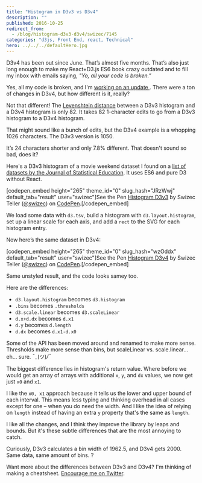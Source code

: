 ```yaml
---
title: "Histogram in D3v3 vs D3v4"
description: ""
published: 2016-10-25
redirect_from:
  - /blog/histogram-d3v3-d3v4/swizec/7145
categories: "d3js, Front End, react, Technical"
hero: ../../../defaultHero.jpg
---
```


D3v4 has been out since June. That’s almost five months. That’s also just long enough to make my React+D3.js ES6 book crazy outdated and to fill my inbox with emails saying, _"Yo, all your code is broken.”_

Yes, all my code is broken, and I'm [working on an update ](https://swizec.com/blog/work-on-reactd3js-es6-v2-begins-in-earnest/swizec/7010). There were a ton of changes in D3v4, but how different is it, really?

Not that different! The [Levenshtein distance](https://swizec.com/blog/levenshtein-distance-in-haskell/swizec/4801) between a D3v3 histogram and a D3v4 histogram is only 82. It takes 82 1-character edits to go from a D3v3 histogram to a D3v4 histogram.

That might sound like a bunch of edits, but the D3v4 example is a whopping 1026 characters. The D3v3 version is 1050.

It’s 24 characters shorter and only 7.8% different. That doesn't sound so bad, does it?

Here's a D3v3 histogram of a movie weekend dataset I found on a [list of datasets by the Journal of Statistical Education](https://ww2.amstat.org/publications/jse/jse_data_archive.htm). It uses ES6 and pure D3 without React.

\[codepen_embed height="265" theme_id="0" slug_hash="JRzWwj" default_tab="result" user="swizec"]See the Pen [Histogram D3v3](http://codepen.io/swizec/pen/JRzWwj/) by Swizec Teller ([@swizec](http://codepen.io/swizec)) on [CodePen](http://codepen.io).\[/codepen_embed]

We load some data with `d3.tsv`, build a histogram with `d3.layout.histogram`, set up a linear scale for each axis, and add a `rect` to the SVG for each histogram entry.

Now here’s the same dataset in D3v4:

\[codepen_embed height="265" theme_id="0" slug_hash="wzOddx" default_tab="result" user="swizec"]See the Pen [Histogram D3v4](http://codepen.io/swizec/pen/wzOddx/) by Swizec Teller ([@swizec](http://codepen.io/swizec)) on [CodePen](http://codepen.io).\[/codepen_embed]

Same unstyled result, and the code looks samey too.

Here are the differences:

- `d3.layout.histogram` becomes `d3.histogram`
- `.bins` becomes `.thresholds`
- `d3.scale.linear` becomes `d3.scaleLinear`
- `d.x+d.dx` becomes `d.x1`
- `d.y` becomes `d.length`
- `d.dx` becomes `d.x1-d.x0`

Some of the API has been moved around and renamed to make more sense. Thresholds make more sense than bins, but scaleLinear vs. scale.linear… eh… sure. ¯\_(ツ)_/¯_

The biggest difference lies in histogram's return value. Where before we would get an array of arrays with additional `x`, `y`, and `dx` values, we now get just `x0` and `x1`.

I like the `x0, x1` approach because it tells us the lower and upper bound of each interval. This means less typing and thinking overhead in all cases except for one – when you do need the width. And I like the idea of relying on `length` instead of having an extra `y` property that's the same as `length`.

I like all the changes, and I think they improve the library by leaps and bounds. But it's these subtle differences that are the most annoying to catch.

Curiously, D3v3 calculates a bin width of 1962.5, and D3v4 gets 2000. Same data, same amount of bins. ?

Want more about the differences between D3v3 and D3v4? I'm thinking of making a cheatsheet. [Encourage me on Twitter](https://twitter.com/intent/tweet?url=http%3A%2F%2Fswizec.com%2Fblog%2Fhistogram-d3v3-d3v4%2Fswizec%2F7145&text=Hey%20@swizec%21%20Where%27s%20that%20d3%20cheatsheet%20you%20promised%3F&).
